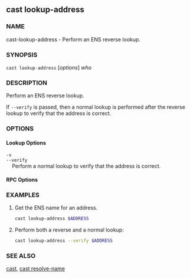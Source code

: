 
## cast lookup-address

### NAME

cast-lookup-address - Perform an ENS reverse lookup.

### SYNOPSIS

`cast lookup-address` [*options*] _who_

### DESCRIPTION

Perform an ENS reverse lookup.

If `--verify` is passed, then a normal lookup is performed after the reverse lookup to verify that the address is correct.

### OPTIONS

#### Lookup Options

`-v`  
`--verify`  
&nbsp;&nbsp;&nbsp;&nbsp;Perform a normal lookup to verify that the address is correct.

#### RPC Options

<RpcUrlOption />

<CommonOptions />

### EXAMPLES

1. Get the ENS name for an address.

   ```sh
   cast lookup-address $ADDRESS
   ```

2. Perform both a reverse and a normal lookup:
   ```sh
   cast lookup-address --verify $ADDRESS
   ```

### SEE ALSO

[cast](./cast.md), [cast resolve-name](./cast-resolve-name.md)
